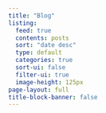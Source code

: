 ```yaml
---
title: "Blog" 
listing:
  feed: true
  contents: posts 
  sort: "date desc" 
  type: default
  categories: true
  sort-ui: false 
  filter-ui: true
  image-height: 125px
page-layout: full
title-block-banner: false
---
```



